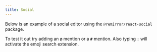 ```yaml
---
title: Social
---
```



Below is an example of a social editor using the `@remirror/react-social` package.

To test it out try adding an **`@`** mention or a **`#`** mention. Also typing **`:`** will activate
the emoji search extension.

<ExampleSocialEditor autoFocus={true} placeholder='Start typing...'>
  <ProsemirrorDevTools />
</ExampleSocialEditor>
